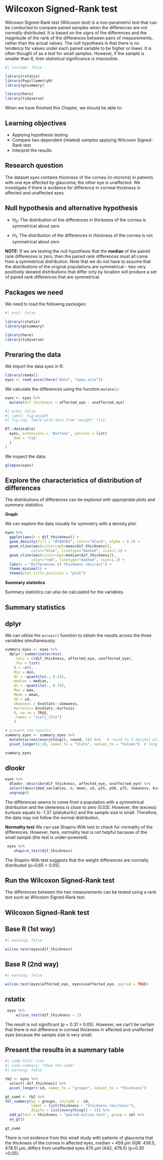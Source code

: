 # Wilcoxon Signed-Rank test {#sec-wilcoxon_test}

Wilcoxon Signed-Rank test (Wilcoxon test) is a non-parametric test that can be conducted to compare paired samples when the differences are not normally distributed. It is based on the signs of the differences and the magnitude of the rank of the differences between pairs of measurements, rather than the actual values. The null hypothesis is that there is no tendency for values under each paired variable to be higher or lower.
It is often thought of as a test for small samples. However, if the sample is smaller than 6, then statistical significance is impossible.


```r
#| include: false

library(rstatix)
library(PupillometryR)
library(gtsummary)

library(here)
library(tidyverse)
```

When we have finished this Chapter, we should be able to:

::: {.callout-caution icon="false"}
## Learning objectives

-   Applying hypothesis testing
-   Compare two dependent (related) samples applying Wilcoxon Signed-Rank test
-   Interpret the results
:::



## Research question

The dataset *eyes* contains thickness of the cornea (in microns) in patients with one eye affected by glaucoma; the other eye is unaffected. We investigate if there is evidence for difference in corneal thickness in affected and unaffected eyes.


::: {.callout-note icon="false"}
## Null hypothesis and alternative hypothesis

-   $H_0$: The distribution of the differences in thickness of the cornea is symmetrical about zero 

-   $H_1$: The distribution of the differences in thickness of the cornea is not symmetrical about zero
:::

**NOTE:** If we are testing the null hypothesis that the **median** of the paired rank differences is zero, then the paired rank differences must all come from a symmetrical distribution. Note that we do not have to assume that the distributions of the original populations are symmetrical - two very positively skewed distributions that differ only by location will produce a set of paired rank differences that are symmetrical.


## Packages we need

We need to load the following packages:

```r
#| eval: false

library(rstatix)
library(gtsummary)

library(here)
library(tidyverse)
```


## Preraring the data

We import the data *eyes* in R:

```r
library(readxl)
eyes <- read_excel(here("data", "eyes.xlsx"))
```


We calculate the differences using the function `mutate()`:

```r
eyes <- eyes %>%
  mutate(dif_thickness = affected_eye - unaffected_eye)
```


```r
#| echo: false
#| label: fig-weight
#| fig-cap: Table with data from "weight" file.

DT::datatable(
  eyes, extensions = 'Buttons', options = list(
    dom = 'tip'
  )
)

```


We inspect the data:

```r
glimpse(eyes) 
```



## Explore the characteristics of distribution of differences

The distributions of differences can be explored with appropriate plots and summary statistics. 



**Graph**

We can explore the data visually for symmetry with a density plot.

```r
eyes %>%
  ggplot(aes(x = dif_thickness)) +
  geom_density(fill = "#76B7B2", color="black", alpha = 0.2) +
  geom_vline(aes(xintercept=mean(dif_thickness)),
            color="blue", linetype="dashed", size=1.2) +
  geom_vline(aes(xintercept=median(dif_thickness)),
            color="red", linetype="dashed", size=1.2) +
  labs(x = "Differences of thickness (micron)") +
  theme_minimal() +
  theme(plot.title.position = "plot")
```



**Summary statistics**

Summary statistics can also be calculated for the variables.

::: {#exercise-joins .callout-tip}
## Summary statistics

::: panel-tabset
## dplyr

We can utilize the `across()` function to obtain the results across the three variables simultaneously:


```r
summary_eyes <- eyes %>%
  dplyr::summarise(across(
    .cols = c(dif_thickness, affected_eye, unaffected_eye), 
    .fns = list(
    N = ~n(),
    Min = min,
    Q1 = ~quantile(., 0.25),
    median = median,
    Q3 = ~quantile(., 0.75),
    Max = max,
    Mean = mean,
    Sd = sd,
    Skewness = EnvStats::skewness,
    Kurtosis= EnvStats::kurtosis
    ), na.rm = TRUE,
    .names = "{col}_{fn}")
    )

# present the results
summary_eyes <- summary_eyes %>% 
  mutate(across(everything(), round, 2)) %>%   # round to 3 decimal places
  pivot_longer(1:30, names_to = "Stats", values_to = "Values")  # long format

summary_eyes

```

## dlookr

```r
eyes %>% 
  dlookr::describe(dif_thickness, affected_eye, unaffected_eye) %>% 
  select(described_variables, n, mean, sd, p25, p50, p75, skewness, kurtosis) %>% 
  ungroup()
```
:::
:::


The differences seems to come from a population with a symmetrical distribution and the skewness is close to zero (0.03). However, the (excess) kurtosis equals to -1.37 (platykurtic) and the sample size is small. Therefore, the data may not follow the normal distribution.



**Normality test**
We can use Shapiro-Wilk test to check for normality of the differences. However, here, normality test is not helpful because of the small sample (the test is under-powered).


```r
 eyes %>%
    shapiro_test(dif_thickness)
```

The Shapiro-Wilk test suggests that the weight differences are normally distributed (p=0.65 \> 0.05).




## Run the Wilcoxon Signed-Rank test

The differences between the two measurements can be tested using a rank test such as Wilcoxon Signed-Rank test.

::: {#exercise-joins .callout-tip}
## Wilcoxon Signed-Rank test

::: panel-tabset
## Base R (1st way)

```r
#| warning: false

wilcox.test(eyes$dif_thickness)
```


## Base R (2nd way)

```r
#| warning: false

wilcox.test(eyes$affected_eye, eyes$unaffected_eye, paired = TRUE)
```


## rstatix

```r
 eyes %>%
     wilcox_test(dif_thickness ~ 1)
```

:::
:::


The result is not significant (p = 0.31 \> 0.05). However, we can't be certain that there is not difference in corneal thickness in affected and unaffected eyes because the sample size is very small.



## Present the results in a summary table

```r
#| code-fold: true
#| code-summary: "Show the code"
#| warning: false

tb2 <- eyes %>%
  select(-dif_thickness) %>% 
  pivot_longer(!id, names_to = "groups", values_to = "thickness")

gt_sum4 <- tb2 %>% 
tbl_summary(by = groups, include = -id,
            label = list(thickness ~ "thickness (microns)"),
            digits = list(everything() ~ 1)) %>%
  add_p(test = thickness ~ "paired.wilcox.test", group = id) %>% 
  as_gt()
  
gt_sum4 
```


There is not evidence from this small study with patients of glaucoma that the thickness of the cornea in affected eyes, median = 459 $\mu{m}$ (IQR: 436.5, 478.5) $\mu{m}$, differs from unaffected eyes 470 $\mu{m}$ (442, 479.5) (p=0.30 \>0.05).

